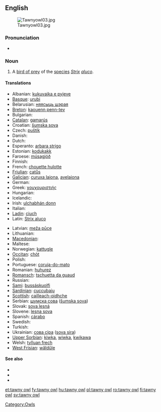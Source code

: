 ==English==
[[Image:Tawnyowl03.jpg|thumb]]

===Pronunciation===
* {{a|RP}} {{IPA|/ˈtɔːni aʊl/}}

===Noun===
{{en-noun|sg=[[tawny]] [[owl]]}}

# A [[bird of prey]] of the [[species]] ''[[Strix]] [[aluco]]''.

====Translations====
{{trans-top|''Strix aluco''}}
* Albanian: [[kukuvajka e pyjeve]]
* [[Basque]]: [[urubi]]
* Belarusian: [[няясыць шэрая]]
* [[Breton]]: [[kaouenn penn-tev]]
* Bulgarian: {{t|bg|горска улулица|tr=gorska ululica}}
* [[Catalan]]: [[gamarús]]
* Croatian: [[šumska sova]]
* Czech: [[puštík]]
* Danish: {{t-|da|natugle|c}}
* Dutch: {{t+|nl|bosuil|m}}
* Esperanto: [[arbara strigo]]
* Estonian: [[kodukakk]]
* Faroese: [[músagjóð]]
* Finnish: {{t-|fi|lehtopöllö}}
* French: [[chouette hulotte]] {{f}}
* [[Friulian]]: [[catůs]]
* [[Galician]]: [[curuxa laiona]], [[avelaiona]]
* German: {{t+|de|Waldkauz|m}}
* Greek: [[χουχουριστιής]]
* Hungarian: {{t+|hu|macskabagoly}}
* Icelandic: {{t|is|náttugla|f}}
* Irish: [[ulchabhán donn]]
* Italian: {{t+|it|allocco}}
* [[Ladin]]: [[ciuch]]
* Latin: [[Strix aluco]]
{{trans-mid}}
* Latvian: [[meža pūce]]
* Lithuanian: {{t-|lt|naminė pelėda|xs=Lithuanian}}
* [[Macedonian]]: {{t|mk|шумски був|tr=šumski buv}}
* Maltese: {{t-|mt|kokka|xs=Maltese}}
* Norwegian: [[kattugle]]
* [[Occitan]]: [[chòt]]
* Polish: {{t+|pl|puszczyk}}
* Portuguese: [[coruja-do-mato]] {{f}}
* Romanian: [[huhurez]]
* [[Romansch]]: [[tschuetta da guaud]]
* Russian: {{t|ru|неясыть серая|tr=nejasyt' seraja}}
* [[Sami]]: [[bussáskuolfi]]
* [[Sardinian]]: [[cuccubaju]]
* [[Scottish]]: [[cailleach-oidhche]]
* Serbian: [[шумска сова]] ([[šumska sova]])
* Slovak: [[sova lesná]]
* Slovene: [[lesna sova]]
* Spanish: [[cárabo]] {{m}}
* Swedish: {{t+|sv|kattuggla}}
* Turkish: {{t+|tr|alaca baykuş}}
* Ukrainian: [[сова сіра]] ([[sova sira]])
* [[Upper Sorbian]]: [[kiwka]], [[wiwka]], [[kwikawa]]
* Welsh: [[tylluan frech]]
* [[West Frisian]]: [[wâldûle]]
{{trans-bottom}}

====See also====
*{{pedia}}
*{{specieslite|Strix aluco}}
*{{commonslite|Strix aluco}}

[[Category:Owls]]

[[et:tawny owl]]
[[fy:tawny owl]]
[[hu:tawny owl]]
[[pl:tawny owl]]
[[ro:tawny owl]]
[[fi:tawny owl]]
[[sv:tawny owl]]